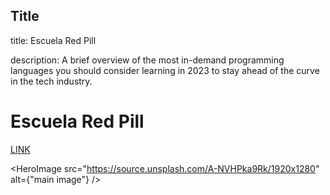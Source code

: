 
## Title
title: Escuela Red Pill

description: A brief overview of the most in-demand programming languages you should consider learning in 2023 to stay ahead of the curve in the tech industry.

# Escuela Red Pill

<a href="https://escuelaredpill.com/" target="_blank">LINK</a>

<HeroImage src="https://source.unsplash.com/A-NVHPka9Rk/1920x1280" alt={"main image"} />
